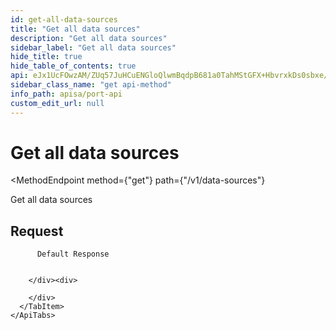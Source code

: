 ```yaml
---
id: get-all-data-sources
title: "Get all data sources"
description: "Get all data sources"
sidebar_label: "Get all data sources"
hide_title: true
hide_table_of_contents: true
api: eJx1UcFOwzAM/ZUq57JuHCuENGloQlwmBqdpB681a0TahMStGFX+HbvrxkDs0sbxe/Z7L70i2AeVb9QCCJK1bX2BQW1TFbBovaYD93q1Q/Do+biN3PIYnG0C4/Je3U6n8isxFF470rZRuVrgG7SGkucRqWJM/0CWSAkYk5SyN4x7U1UjVbbk/h6JSwdUcZF1s0yANz/AgL5DHwZ5rTcMqohcyLMMnJ4w21lPE21VvDCzLiqsj7pPlnpFB4dMZ9oTHnhyA7XU85aVeP0Fg+BUaVFdIZTMEju6ebMDXZMR/Ir3JfPVI0NF2NHlbDJVjHU2UA2NwMfpV+z/yugsjfCTMmeAJfCwwW0/RrNR3Ux4l+Gw4YoXSrPvdxDw1ZsY5fqjRS8vyscOvIadKOdHvch9+fDC86CV4ZfZvA/ZjAcJ/dRq5L4D0/4X2gAevjG9QrnjzBJO/v4MP3auEsY3OKEllG2M8Rv3ne5o
sidebar_class_name: "get api-method"
info_path: apisa/port-api
custom_edit_url: null
---
```



<h1
  className={"openapi__heading"}
>
  Get all data sources
</h1>

<MethodEndpoint
  method={"get"}
  path={"/v1/data-sources"}
>
  
</MethodEndpoint>



Get all data sources

## Request

<div>
  <div>
    <ApiTabs
      label={undefined}
      id={undefined}
    >
      <TabItem
        label={"200"}
        value={"200"}
      >
        <div>
          
          
          Default Response
          
          
        </div><div>
          
        </div>
      </TabItem>
    </ApiTabs>
  </div>
</div>
      
